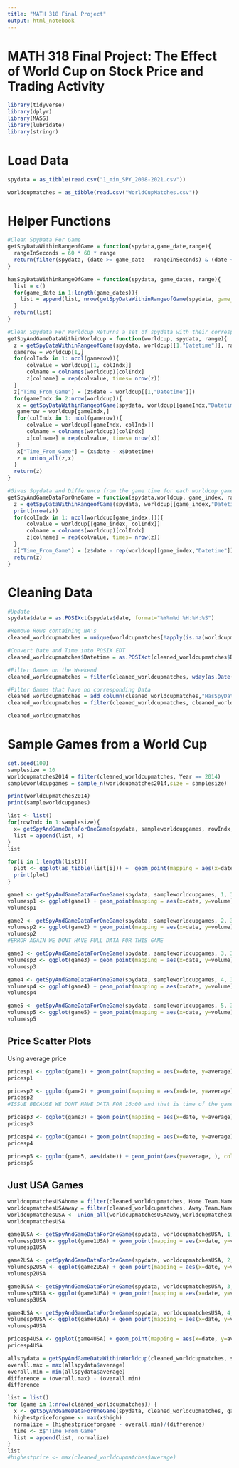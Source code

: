 ```yaml
---
title: "MATH 318 Final Project"
output: html_notebook
---
```


# MATH 318 Final Project: The Effect of World Cup on Stock Price and Trading Activity

```r
library(tidyverse)
library(dplyr)
library(MASS)
library(lubridate)
library(stringr)
```

# Load Data

```r
spydata = as_tibble(read.csv("1_min_SPY_2008-2021.csv"))
```

```r
worldcupmatches = as_tibble(read.csv("WorldCupMatches.csv"))
```

# Helper Functions

```r
#Clean SpyData Per Game
getSpyDataWithinRangeofGame = function(spydata,game_date,range){
  rangeInSeconds = 60 * 60 * range
  return(filter(spydata, (date >= game_date - rangeInSeconds) & (date <= game_date + rangeInSeconds)))
}
```

```r
hasSpyDataWithinRangeOfGame = function(spydata, game_dates, range){
  list = c()
  for(game_date in 1:length(game_dates)){
    list = append(list, nrow(getSpyDataWithinRangeofGame(spydata, game_date = game_dates[game_date], range)) != 0)
  }
  return(list)
}
```

```r
#Clean Spydata Per Worldcup Returns a set of spydata with their corresponding game data
getSpyAndGameDataWithinWorldcup = function(worldcup, spydata, range){
  z = getSpyDataWithinRangeofGame(spydata, worldcup[[1,"Datetime"]], range)
  gamerow = worldcup[1,]
  for(colIndx in 1: ncol(gamerow)){
      colvalue = worldcup[[1, colIndx]]
      colname = colnames(worldcup)[colIndx]
      z[colname] = rep(colvalue, times= nrow(z))
  }
  z["Time_From_Game"] = (z$date - worldcup[[1,"Datetime"]])
  for(gameIndx in 2:nrow(worldcup)){
   x = getSpyDataWithinRangeofGame(spydata, worldcup[[gameIndx,"Datetime"]], range)
   gamerow = worldcup[gameIndx,]
   for(colIndx in 1: ncol(gamerow)){
      colvalue = worldcup[[gameIndx, colIndx]]
      colname = colnames(worldcup)[colIndx]
      x[colname] = rep(colvalue, times= nrow(x))
   }
   x["Time_From_Game"] = (x$date - x$Datetime)
   z = union_all(z,x)
  }
  return(z)
}
```

```r
#Gives Spydata and Difference from the game time for each worldcup game
getSpyAndGameDataForOneGame = function(spydata,worldcup, game_index, range){
  z = getSpyDataWithinRangeofGame(spydata, worldcup[[game_index,"Datetime"]], range)
  print(nrow(z))
  for(colIndx in 1: ncol(worldcup[game_index,])){
      colvalue = worldcup[[game_index, colIndx]]
      colname = colnames(worldcup)[colIndx]
      z[colname] = rep(colvalue, times= nrow(z))
  }
  z["Time_From_Game"] = (z$date - rep(worldcup[[game_index,"Datetime"]], times = nrow(z)))
  return(z)
}
```

# Cleaning Data

```r
#Update 
spydata$date = as.POSIXct(spydata$date, format="%Y%m%d %H:%M:%S")

#Remove Rows containing NA's
cleaned_worldcupmatches = unique(worldcupmatches[!apply(is.na(worldcupmatches) | worldcupmatches == "", 1, all),])

#Convert Date and Time into POSIX EDT 
cleaned_worldcupmatches$Datetime = as.POSIXct(cleaned_worldcupmatches$Datetime, format = "%e %b %Y - %R") - 60 * 60

#Filter Games on the Weekend
cleaned_worldcupmatches = filter(cleaned_worldcupmatches, wday(as.Date(Datetime)) != 7 & wday(as.Date(Datetime)) != 1)

#Filter Games that have no corresponding Data
cleaned_worldcupmatches = add_column(cleaned_worldcupmatches,"HasSpyData" = hasSpyDataWithinRangeOfGame(spydata, cleaned_worldcupmatches$Datetime, 3))
cleaned_worldcupmatches = filter(cleaned_worldcupmatches, cleaned_worldcupmatches$HasSpyData == TRUE)
```

```r
cleaned_worldcupmatches
```

# Sample Games from a World Cup

```r
set.seed(100) 
samplesize = 10
worldcupmatches2014 = filter(cleaned_worldcupmatches, Year == 2014)
sampleworldcupgames = sample_n(worldcupmatches2014,size = samplesize)

print(worldcupmatches2014)
print(sampleworldcupgames)
```

```r
list <- list()
for(rowIndx in 1:samplesize){
  x= getSpyAndGameDataForOneGame(spydata, sampleworldcupgames, rowIndx, 3)
  list = append(list, x)
}
list
```

```r
for(i in 1:length(list)){
  plot <- ggplot(as_tibble(list[i])) +  geom_point(mapping = aes(x=date, y=volume), color ="red")
  print(plot)
}
```

```r
game1 <- getSpyAndGameDataForOneGame(spydata, sampleworldcupgames, 1, 3)
volumesp1 <- ggplot(game1) + geom_point(mapping = aes(x=date, y=volume), color ="red") + geom_vline(xintercept= sampleworldcupgames$Datetime[1]) + ggtitle("Volume over Time, Sample Game 1")
volumesp1
```

```r
game2 <- getSpyAndGameDataForOneGame(spydata, sampleworldcupgames, 2, 3)
volumesp2 <- ggplot(game2) + geom_point(mapping = aes(x=date, y=volume), color ="red") + geom_vline(xintercept= sampleworldcupgames$Datetime[2])+ ggtitle("Volume over Time, Sample Game 2")
volumesp2
#ERROR AGAIN WE DONT HAVE FULL DATA FOR THIS GAME
```

```r
game3 <- getSpyAndGameDataForOneGame(spydata, sampleworldcupgames, 3, 3)
volumesp3 <- ggplot(game3) + geom_point(mapping = aes(x=date, y=volume), color ="red") + geom_vline(xintercept= sampleworldcupgames$Datetime[3])+ ggtitle("Volume over Time, Sample Game 3")
volumesp3
```

```r
game4 <- getSpyAndGameDataForOneGame(spydata, sampleworldcupgames, 4, 3)
volumesp4 <- ggplot(game4) + geom_point(mapping = aes(x=date, y=volume), color ="red") + geom_vline(xintercept= sampleworldcupgames$Datetime[4])+ ggtitle("Volume over Time, Sample Game 4")
volumesp4
```

```r
game5 <- getSpyAndGameDataForOneGame(spydata, sampleworldcupgames, 5, 3)
volumesp5 <- ggplot(game5) + geom_point(mapping = aes(x=date, y=volume), color ="red") + geom_vline(xintercept= sampleworldcupgames$Datetime[5])+ ggtitle("Volume over Time, Sample Game 5")
volumesp5
```

## Price Scatter Plots

Using average price

```r
pricesp1 <- ggplot(game1) + geom_point(mapping = aes(x=date, y=average), color ="red") + geom_vline(xintercept= sampleworldcupgames$Datetime[1])+ ggtitle("Price over Time, Sample Game 1")
pricesp1
```

```r
pricesp2 <- ggplot(game2) + geom_point(mapping = aes(x=date, y=average), color ="red") + geom_vline(xintercept= sampleworldcupgames$Datetime[2])+ ggtitle("Price over Time, Sample Game 2")
pricesp2
#ISSUE BECAUSE WE DONT HAVE DATA FOR 16:00 and that is time of the game
```

```r
pricesp3 <- ggplot(game3) + geom_point(mapping = aes(x=date, y=average), color ="red") + geom_vline(xintercept= sampleworldcupgames$Datetime[3])+ ggtitle("Price over Time, Sample Game 3")
pricesp3
```

```r
pricesp4 <- ggplot(game4) + geom_point(mapping = aes(x=date, y=average), color ="red") + geom_vline(xintercept= sampleworldcupgames$Datetime[4])+ ggtitle("Price over Time, Sample Game 4")
pricesp4
```

```r
pricesp5 <- ggplot(game5, aes(date)) + geom_point(aes(y=average, ), color ="red") + geom_vline(xintercept= sampleworldcupgames$Datetime[5])+ ggtitle("Price over Time, Sample Game 5") + geom_col(aes(y=(volume))) + scale_y_continuous(sec.axis = sec_axis(~./100, name = "average"))
pricesp5
```

## Just USA Games

```r
worldcupmatchesUSAhome = filter(cleaned_worldcupmatches, Home.Team.Name == "USA")
worldcupmatchesUSAaway = filter(cleaned_worldcupmatches, Away.Team.Name == "USA")
worldcupmatchesUSA <- union_all(worldcupmatchesUSAaway,worldcupmatchesUSAhome)
worldcupmatchesUSA
```

```r
game1USA <- getSpyAndGameDataForOneGame(spydata, worldcupmatchesUSA, 1, 3)
volumesp1USA <- ggplot(game1USA) + geom_point(mapping = aes(x=date, y=volume), color ="red") + geom_vline(xintercept= worldcupmatchesUSA$Datetime[1])+ ggtitle("Volume over Time, USA Game 1, 2010")
volumesp1USA
```

```r
game2USA <- getSpyAndGameDataForOneGame(spydata, worldcupmatchesUSA, 2, 3)
volumesp2USA <- ggplot(game2USA) + geom_point(mapping = aes(x=date, y=volume), color ="red") + geom_vline(xintercept= worldcupmatchesUSA$Datetime[2])+ ggtitle("Volume over Time, USA Game 2, 2014")
volumesp2USA
```

```r
game3USA <- getSpyAndGameDataForOneGame(spydata, worldcupmatchesUSA, 3, 3)
volumesp3USA <- ggplot(game3USA) + geom_point(mapping = aes(x=date, y=volume), color ="red") + geom_vline(xintercept= worldcupmatchesUSA$Datetime[3])+ ggtitle("Volume over Time, USA Game 2, 2010")
volumesp3USA
```

```r
game4USA <- getSpyAndGameDataForOneGame(spydata, worldcupmatchesUSA, 4, 3)
volumesp4USA <- ggplot(game4USA) + geom_point(mapping = aes(x=date, y=volume), color ="red") + geom_vline(xintercept= worldcupmatchesUSA$Datetime[4])+ ggtitle("Volume over Time, USA Game 1, 2014")
volumesp4USA
```

```r
pricesp4USA <- ggplot(game4USA) + geom_point(mapping = aes(x=date, y=average), color ="red") + geom_vline(xintercept= worldcupmatchesUSA$Datetime[4])+ ggtitle("Price over Time, USA Game 1, 2014")
pricesp4USA
```

```r
allspydata = getSpyAndGameDataWithinWorldcup(cleaned_worldcupmatches, spydata, 3)
overall.max = max(allspydata$average)
overall.min = min(allspydata$average)
difference = (overall.max) - (overall.min)
difference
```

```r
list = list()
for (game in 1:nrow(cleaned_worldcupmatches)) {
  x <- getSpyAndGameDataForOneGame(spydata, cleaned_worldcupmatches, game, 3)
  highestpriceforgame <- max(x$high)
  normalize = (highestpriceforgame - overall.min)/(difference)
  time <- x$"Time_From_Game"
  list = append(list, normalize)
}
list
#highestprice <- max(cleaned_worldcupmatches$average)
```
